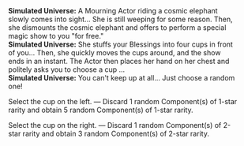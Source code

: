 {{Dialogue Start}}
:'''Simulated Universe:''' A Mourning Actor riding a cosmic elephant slowly comes into sight... She is still weeping for some reason. Then, she dismounts the cosmic elephant and offers to perform a special magic show to you "for free."
:'''Simulated Universe:''' She stuffs your Blessings into four cups in front of you... Then, she quickly moves the cups around, and the show ends in an instant. The Actor then places her hand on her chest and politely asks you to choose a cup ...
:'''Simulated Universe:''' You can't keep up at all... Just choose a random one!
:{{DIcon|Star}} Select the cup on the left. &mdash; Discard 1 random Component(s) of 1-star rarity and obtain 5 random Component(s) of 1-star rarity.
:{{DIcon|Star}} Select the cup on the right. &mdash; Discard 1 random Component(s) of 2-star rarity and obtain 3 random Component(s) of 2-star rarity.
{{Dialogue End}}